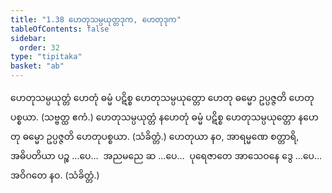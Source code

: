 ```yaml
---
title: "1.38 ဟေတုသမ္ပယုတ္တဒုက, ဟေတုဒုက"
tableOfContents: false
sidebar:
  order: 32
type: "tipitaka"
basket: "ab"
---
```



<DynamicBreadcrumb />

<Division number="68">

<Paragraph number="198">
ဟေတုသမ္ပယုတ္တံ ဟေတုံ ဓမ္မံ ပဋိစ္စ ဟေတုသမ္ပယုတ္တော ဟေတု ဓမ္မော ဥပ္ပဇ္ဇတိ ဟေတုပစ္စယာ. (သဗ္ဗတ္ထ ဧကံ.)
</Paragraph>

<Paragraph number="199">
ဟေတုသမ္ပယုတ္တံ နဟေတုံ ဓမ္မံ ပဋိစ္စ ဟေတုသမ္ပယုတ္တော နဟေတု ဓမ္မော ဥပ္ပဇ္ဇတိ ဟေတုပစ္စယာ. (သံခိတ္တံ.)
</Paragraph>

<Paragraph number="200">
ဟေတုယာ နဝ, အာရမ္မဏေ စတ္တာရိ, အဓိပတိယာ ပဉ္စ …ပေ…  အညမညေ ဆ …ပေ…  ပုရေဇာတေ အာသေဝနေ ဒွေ …ပေ…  အဝိဂတေ နဝ. (သံခိတ္တံ.)
</Paragraph>
</Division>